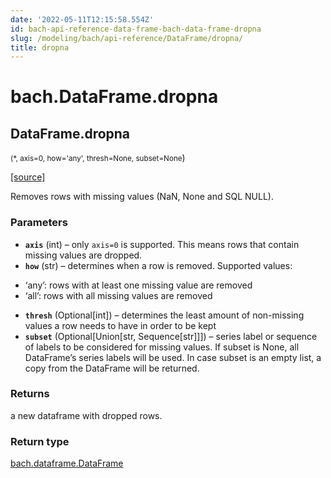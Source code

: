 ```yaml
---
date: '2022-05-11T12:15:58.554Z'
id: bach-api-reference-data-frame-bach-data-frame-dropna
slug: /modeling/bach/api-reference/DataFrame/dropna/
title: dropna
---
```


# bach.DataFrame.dropna

<div className="method">

## <span className="additional-name">DataFrame.</span><span className="name">dropna</span>

<small className="parameter-list">(<span className="parameter" id="*">\*</span>, <span className="parameter" id="axis">axis=0</span>, <span className="parameter" id="how">how='any'</span>, <span className="parameter" id="thresh">thresh=None</span>, <span className="parameter" id="subset">subset=None</span></small>)


&#8203;<span className="view-source">[[source]](https://github.com/objectiv/objectiv-analytics/blob/main/bach/bach/dataframe.py)</span>

<div className="content">

Removes rows with missing values (NaN, None and SQL NULL).


### Parameters

* **`axis`** (int) – only `axis=0` is supported. This means rows that contain missing values are dropped.
* **`how`** (str) – determines when a row is removed. Supported values:
- ‘any’: rows with at least one missing value are removed
- ‘all’: rows with all missing values are removed
* **`thresh`** (Optional[int]) – determines the least amount of non-missing values a row needs to have
in order to be kept
* **`subset`** (Optional[Union[str, Sequence[str]]]) – series label or sequence of labels to be considered for missing values.
If subset is None, all DataFrame’s series labels will be used.
In case subset is an empty list, a copy from the DataFrame will
be returned.



### Returns

a new dataframe with dropped rows.



### Return type

[bach.dataframe.DataFrame](/modeling/bach/api-reference/DataFrame/index.mdx)



</div>


</div>
